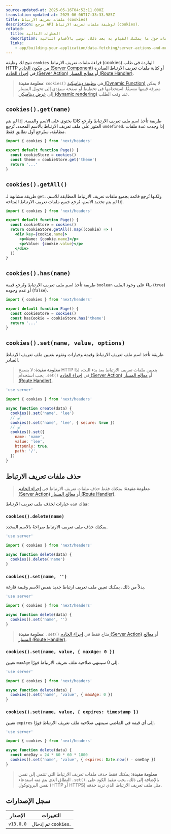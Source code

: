 ```yaml
---
source-updated-at: 2025-05-16T04:52:11.000Z
translation-updated-at: 2025-06-06T17:33:33.985Z
title: ملفات تعريف الارتباط (cookies)
description: مرجع API لوظيفة ملفات تعريف الارتباط (cookies).
related:
  title: الخطوات التالية
  description: لمزيد من المعلومات حول ما يمكنك القيام به بعد ذلك، نوصي بالأقسام التالية
  links:
    - app/building-your-application/data-fetching/server-actions-and-mutations
---
```


تتيح لك وظيفة `cookies` قراءة ملفات تعريف الارتباط (cookies) الواردة في طلب HTTP من [مكون الخادم (Server Component)](/docs/app/building-your-application/rendering/server-components) أو كتابة ملفات تعريف الارتباط الصادرة في [إجراء الخادم (Server Action)](/docs/app/building-your-application/data-fetching/server-actions-and-mutations) أو [معالج المسار (Route Handler)](/docs/app/building-your-application/routing/route-handlers).

> **معلومة مفيدة**: `cookies()` هي [وظيفة ديناميكية (Dynamic Function)](/docs/app/building-your-application/rendering/server-components#server-rendering-strategies#dynamic-functions) لا يمكن معرفة قيمها مسبقًا. استخدامها في تخطيط أو صفحة سيؤدي إلى تحويل المسار إلى [عرض ديناميكي (dynamic rendering)](/docs/app/building-your-application/rendering/server-components#dynamic-rendering) عند وقت الطلب.

## `cookies().get(name)`

طريقة تأخذ اسم ملف تعريف الارتباط وتُرجع كائنًا يحتوي على الاسم والقيمة. إذا لم يتم العثور على ملف تعريف الارتباط بالاسم المحدد، تُرجع `undefined`. إذا وجدت عدة ملفات مطابقة، ستُرجع أول تطابق فقط.

```jsx filename="app/page.js"
import { cookies } from 'next/headers'

export default function Page() {
  const cookieStore = cookies()
  const theme = cookieStore.get('theme')
  return '...'
}
```

## `cookies().getAll()`

طريقة مشابهة لـ `get`، ولكنها تُرجع قائمة بجميع ملفات تعريف الارتباط المطابقة للاسم. إذا لم يتم تحديد الاسم، تُرجع جميع ملفات تعريف الارتباط المتاحة.

```jsx filename="app/page.js"
import { cookies } from 'next/headers'

export default function Page() {
  const cookieStore = cookies()
  return cookieStore.getAll().map((cookie) => (
    <div key={cookie.name}>
      <p>Name: {cookie.name}</p>
      <p>Value: {cookie.value}</p>
    </div>
  ))
}
```

## `cookies().has(name)`

طريقة تأخذ اسم ملف تعريف الارتباط وتُرجع قيمة `boolean` بناءً على وجود الملف (`true`) أو عدم وجوده (`false`).

```jsx filename="app/page.js"
import { cookies } from 'next/headers'

export default function Page() {
  const cookieStore = cookies()
  const hasCookie = cookieStore.has('theme')
  return '...'
}
```

## `cookies().set(name, value, options)`

طريقة تأخذ اسم ملف تعريف الارتباط وقيمة وخيارات وتقوم بتعيين ملف تعريف الارتباط الصادر.

> **معلومة مفيدة**: لا يسمح HTTP بتعيين ملفات تعريف الارتباط بعد بدء البث، لذا يجب استخدام `.set()` في [إجراء الخادم (Server Action)](/docs/app/building-your-application/data-fetching/server-actions-and-mutations) أو [معالج المسار (Route Handler)](/docs/app/building-your-application/routing/route-handlers).

```js filename="app/actions.js"
'use server'

import { cookies } from 'next/headers'

async function create(data) {
  cookies().set('name', 'lee')
  // أو
  cookies().set('name', 'lee', { secure: true })
  // أو
  cookies().set({
    name: 'name',
    value: 'lee',
    httpOnly: true,
    path: '/',
  })
}
```

## حذف ملفات تعريف الارتباط

> **معلومة مفيدة**: يمكنك فقط حذف ملفات تعريف الارتباط في [إجراء الخادم (Server Action)](/docs/app/building-your-application/data-fetching/server-actions-and-mutations) أو [معالج المسار (Route Handler)](/docs/app/building-your-application/routing/route-handlers).

هناك عدة خيارات لحذف ملف تعريف الارتباط:

### `cookies().delete(name)`

يمكنك حذف ملف تعريف الارتباط صراحةً بالاسم المحدد.

```js filename="app/actions.js"
'use server'

import { cookies } from 'next/headers'

async function delete(data) {
  cookies().delete('name')
}
```

### `cookies().set(name, '')`

بدلاً من ذلك، يمكنك تعيين ملف تعريف ارتباط جديد بنفس الاسم وقيمة فارغة.

```js filename="app/actions.js"
'use server'

import { cookies } from 'next/headers'

async function delete(data) {
  cookies().set('name', '')
}
```

> **معلومة مفيدة**: `.set()` متاح فقط في [إجراء الخادم (Server Action)](/docs/app/building-your-application/data-fetching/server-actions-and-mutations) أو [معالج المسار (Route Handler)](/docs/app/building-your-application/routing/route-handlers).

### `cookies().set(name, value, { maxAge: 0 })`

تعيين `maxAge` إلى 0 سينتهي صلاحية ملف تعريف الارتباط فورًا.

```js filename="app/actions.js"
'use server'

import { cookies } from 'next/headers'

async function delete(data) {
  cookies().set('name', 'value', { maxAge: 0 })
}
```

### `cookies().set(name, value, { expires: timestamp })`

تعيين `expires` إلى أي قيمة في الماضي سينتهي صلاحية ملف تعريف الارتباط فورًا.

```js filename="app/actions.js"
'use server'

import { cookies } from 'next/headers'

async function delete(data) {
  const oneDay = 24 * 60 * 60 * 1000
  cookies().set('name', 'value', { expires: Date.now() - oneDay })
}
```

> **معلومة مفيدة**: يمكنك فقط حذف ملفات تعريف الارتباط التي تنتمي إلى نفس النطاق الذي يتم منه استدعاء `.set()`. بالإضافة إلى ذلك، يجب تنفيذ الكود على نفس البروتوكول (HTTP أو HTTPS) مثل ملف تعريف الارتباط الذي تريد حذفه.

## سجل الإصدارات

| الإصدار   | التغييرات               |
| --------- | --------------------- |
| `v13.0.0` | تم إدخال `cookies`. |